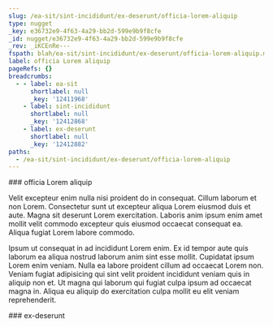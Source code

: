 ```yaml
---
slug: /ea-sit/sint-incididunt/ex-deserunt/officia-lorem-aliquip
type: nugget
_key: e36732e9-4f63-4a29-bb2d-599e9b9f8cfe
_id: nugget/e36732e9-4f63-4a29-bb2d-599e9b9f8cfe
_rev: _iKCEnRe---
fspath: blah/ea-sit/sint-incididunt/ex-deserunt/officia-lorem-aliquip.md
label: officia Lorem aliquip
pageRefs: {}
breadcrumbs:
  - - label: ea-sit
      shortlabel: null
      _key: '12411968'
    - label: sint-incididunt
      shortlabel: null
      _key: '12412868'
    - label: ex-deserunt
      shortlabel: null
      _key: '12412882'
paths:
  - /ea-sit/sint-incididunt/ex-deserunt/officia-lorem-aliquip
---
```


<NuggetArea>
<Nugget slug="/ea-sit/sint-incididunt/ex-deserunt/officia-lorem-aliquip" type="nugget" _key="e36732e9-4f63-4a29-bb2d-599e9b9f8cfe" _id="nugget/e36732e9-4f63-4a29-bb2d-599e9b9f8cfe" _rev="_iKCEnRe---" fspath="blah/ea-sit/sint-incididunt/ex-deserunt/officia-lorem-aliquip.md" label="officia Lorem aliquip" paths="/ea-sit/sint-incididunt/ex-deserunt/officia-lorem-aliquip">
<NuggetBody>
### officia Lorem aliquip

Velit excepteur enim nulla nisi proident do in consequat. Cillum laborum et non Lorem. Consectetur sunt ut excepteur aliqua Lorem eiusmod duis et aute. Magna sit deserunt Lorem exercitation. Laboris anim ipsum enim amet mollit velit commodo excepteur quis eiusmod occaecat consequat ea. Aliqua fugiat Lorem labore commodo.

Ipsum ut consequat in ad incididunt Lorem enim. Ex id tempor aute quis laborum ea aliqua nostrud laborum anim sint esse mollit. Cupidatat ipsum Lorem enim veniam. Nulla ea labore proident cillum ad occaecat Lorem non. Veniam fugiat adipisicing qui sint velit proident incididunt veniam quis in aliquip non et. Ut magna qui laborum qui fugiat culpa ipsum ad occaecat magna in. Aliqua eu aliquip do exercitation culpa mollit eu elit veniam reprehenderit.

</NuggetBody>
<Breadcrumbs>
<Crumbs>
<Crumb _key="12411968" label="ea-sit" /><Crumb _key="12412868" label="sint-incididunt" /><Crumb _key="12412882" label="ex-deserunt" />
</Crumbs>
</Breadcrumbs>
</Nugget>

<NuggetsInbound>
</NuggetsInbound>
<NuggetsOutbound>
</NuggetsOutbound>
</NuggetArea>
<PassagesInbound>
<Passage direction="inbound" type="passage" _key="12412882" _id="passage/12412882" _rev="_iKCEnRW--_" label="ex-deserunt" passage="ex-deserunt" fspath="blah/ea-sit/sint-incididunt/ex-deserunt" paths="/ea-sit/sint-incididunt/ex-deserunt" slug="/ea-sit/sint-incididunt/ex-deserunt">
<NuggetBody>
### ex-deserunt

</NuggetBody>
<Breadcrumbs>
<Crumbs>
<Crumb _key="12411968" label="ea-sit" /><Crumb _key="12412868" label="sint-incididunt" />
</Crumbs>
</Breadcrumbs>
</Passage>

</PassagesInbound>
<PassagesOutbound>
</PassagesOutbound>